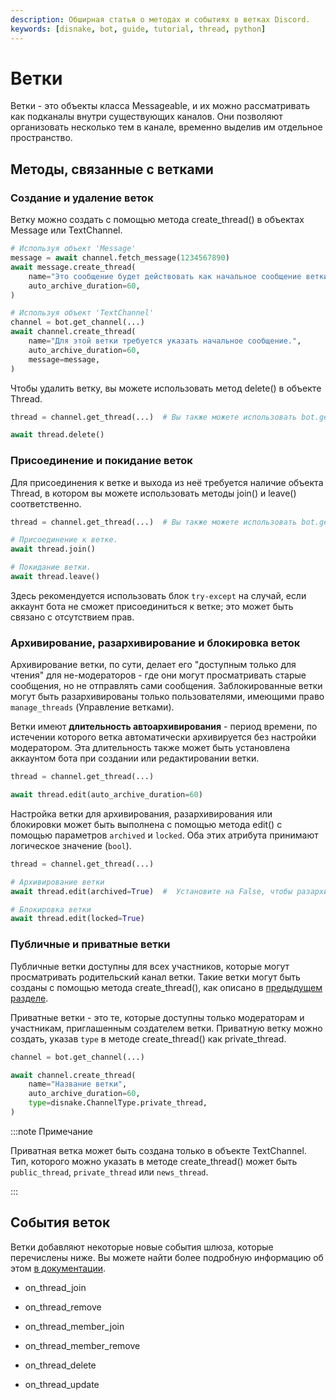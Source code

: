 ```yaml
---
description: Обширная статья о методах и событиях в ветках Discord.
keywords: [disnake, bot, guide, tutorial, thread, python]
---
```


# Ветки

Ветки - это объекты класса <DocsLink reference="disnake.abc.Messageable">Messageable</DocsLink>, и их можно
рассматривать как подканалы внутри существующих каналов. Они позволяют организовать несколько тем в канале, временно
выделив им отдельное пространство.

## Методы, связанные с ветками

### Создание и удаление веток

Ветку можно создать с помощью метода <DocsLink reference="disnake.TextChannel.create_thread">create_thread()</DocsLink>
в объектах <DocsLink reference="disnake.Message">Message</DocsLink>
или <DocsLink reference="disnake.TextChannel">TextChannel</DocsLink>.

```python title="threads.py"
# Используя объект 'Message'
message = await channel.fetch_message(1234567890)
await message.create_thread(
    name="Это сообщение будет действовать как начальное сообщение ветки.",
    auto_archive_duration=60,
)

# Используя объект 'TextChannel'
channel = bot.get_channel(...)
await channel.create_thread(
    name="Для этой ветки требуется указать начальное сообщение.",
    auto_archive_duration=60,
    message=message,
)
```

Чтобы удалить ветку, вы можете использовать метод <DocsLink reference="disnake.Thread.delete">delete()</DocsLink> в
объекте <DocsLink reference="disnake.Thread">Thread</DocsLink>.

```python title="threads.py"
thread = channel.get_thread(...)  # Вы также можете использовать bot.get_channel(...)

await thread.delete()
```

### Присоединение и покидание веток

Для присоединения к ветке и выхода из неё требуется наличие объекта <DocsLink reference="disnake.Thread">Thread</DocsLink>,
в котором вы можете использовать методы <DocsLink reference="disnake.Thread.join">join()</DocsLink> и <DocsLink reference="disnake.Thread.leave">leave()</DocsLink> соответственно.

```python title="threads.py"
thread = channel.get_thread(...)  # Вы также можете использовать bot.get_channel(...)

# Присоединение к ветке.
await thread.join()

# Покидание ветки.
await thread.leave()
```

Здесь рекомендуется использовать блок `try-except` на случай, если аккаунт бота не сможет присоединиться к ветке; это
может быть связано с отсутствием прав.

### Архивирование, разархивирование и блокировка веток

Архивирование ветки, по сути, делает его "доступным только для чтения" для не-модераторов - где они могут
просматривать старые сообщения, но не отправлять сами сообщения. Заблокированные ветки могут быть разархивированы
только пользователями, имеющими право `manage_threads` (Управление ветками).

Ветки имеют **длительность автоархивирования** - период времени, по истечении которого ветка автоматически архивируется
без настройки модератором. Эта длительность также может быть установлена аккаунтом бота при создании или редактировании
ветки.

```python title="threads.py"
thread = channel.get_thread(...)

await thread.edit(auto_archive_duration=60)
```

Настройка ветки для архивирования, разархивирования или блокировки может быть выполнена с помощью
метода <DocsLink reference="disnake.Thread.edit">edit()</DocsLink> с помощью параметров `archived` и `locked`. Оба этих
атрибута принимают логическое значение (`bool`).

```python title="threads.py"
thread = channel.get_thread(...)

# Архивирование ветки
await thread.edit(archived=True)  #  Установите на False, чтобы разархивировать ветку

# Блокировка ветки
await thread.edit(locked=True)
```

### Публичные и приватные ветки

Публичные ветки доступны для всех участников, которые могут просматривать родительский канал ветки. Такие ветки могут
быть созданы с помощью метода <DocsLink reference="disnake.TextChannel.create_thread">create_thread()</DocsLink>, как
описано в [предыдущем разделе](#создание-и-удаление-веток).

Приватные ветки - это те, которые доступны только модераторам и участникам, приглашенным создателем ветки. Приватную
ветку можно создать, указав `type` в методе <DocsLink reference="disnake.TextChannel">create_thread()</DocsLink>
как <DocsLink reference="disnake.ChannelType.private_thread">private_thread</DocsLink>.

```python title="threads.py" {6}
channel = bot.get_channel(...)

await channel.create_thread(
    name="Название ветки",
    auto_archive_duration=60,
    type=disnake.ChannelType.private_thread,
)
```

:::note Примечание

Приватная ветка может быть создана только в объекте <DocsLink reference="disnake.TextChannel">TextChannel</DocsLink>. Тип,
которого можно указать в методе <DocsLink reference="disnake.TextChannel.create_thread">create_thread()</DocsLink>
может быть `public_thread`, `private_thread` или `news_thread`.

:::

## События веток

Ветки добавляют некоторые новые события шлюза, которые перечислены ниже. Вы можете найти более подробную информацию об
этом [в документации](https://docs.disnake.dev/en/latest/api.html#disnake.on_thread_join).

-   <DocsLink reference="disnake.on_thread_join">on_thread_join</DocsLink>

-   <DocsLink reference="disnake.on_thread_remove">on_thread_remove</DocsLink>

-   <DocsLink reference="disnake.on_thread_member_join">on_thread_member_join</DocsLink>

-   <DocsLink reference="disnake.on_thread_member_remove">on_thread_member_remove</DocsLink>

-   <DocsLink reference="disnake.on_thread_delete">on_thread_delete</DocsLink>

-   <DocsLink reference="disnake.on_thread_update">on_thread_update</DocsLink>
